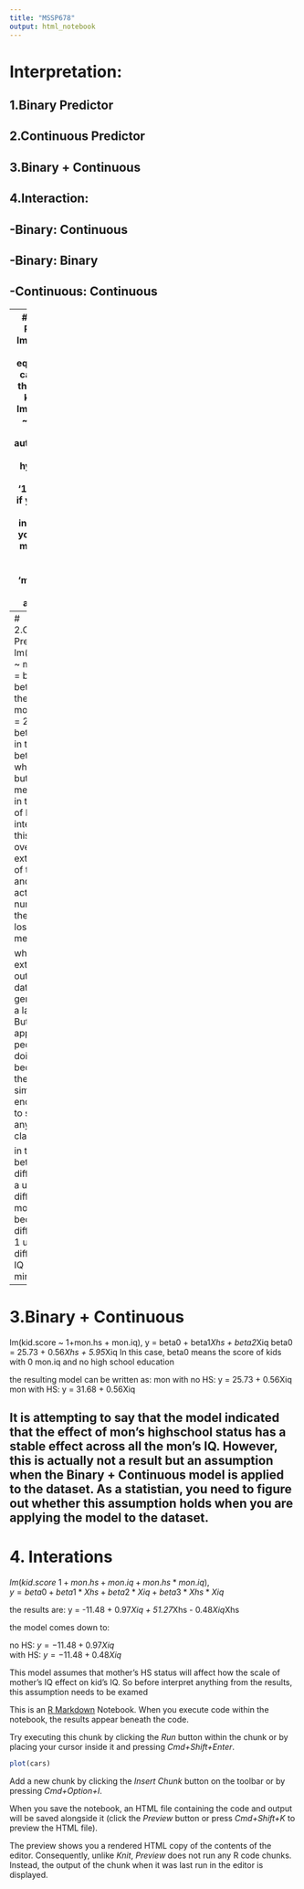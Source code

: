 ```yaml
---
title: "MSSP678"
output: html_notebook
---
```

# Interpretation:
## 1.Binary Predictor
## 2.Continuous Predictor
## 3.Binary + Continuous
## 4.Interaction:
##      -Binary: Continuous 
##      -Binary: Binary
##      -Continuous: Continuous

---
# 1.Binary Predictor
 lm(kid.score ~ 1) is equvalent to calculating the mean of kid.score
 lm(kid.score ~ mon.hs) this automatically set the hypothesis to '1+mon.hs'. if you do not wish to include 1 in your design matrix, you have to specify 'mon.hs -1' in the argument

 for lm(kid.score ~ mon.hs), the equation will be: y = beta0 + beta1*Xhs + errors
 if Xhs = 1, y = beta0 + beta1, if Xhs = 0, y = beta0, 
 thus the intercept beta0 is just the average of kids IQ whos mon did not graduated from highschool.
 the beta1 is the difference between the mean of kid's IQ whos mon graduated from highschool vs did not graduated from highschool
 because in this case, without and with highschool are labelled 0,1. so the slope natrually became the difference of the mean between two categories

 Contrast is a way to construct predictor matrix such that the mean of one element with in the predictors will became the intercept of the model
---
# 2.Continuous Predictor
 lm(kid.score ~ mon.iq) -> y = beta0 + beta1*Xiq. the fitted model: beta0 = 25ish, beta1 = 0.61
 in this case, beta0 is get when Xiq = 0. but that is meaning less in the context of IQ. The intercept in this case is a over extrapolation of the data and the actual number of the intercept lose it's meaning.

 when extrapolating outside the data, you generally get a larger error. But in most applications, people avoid doing it because there is simply not enough data to support any potential claims.

 in this case, beta1 is the difference for a unit differece in mon's IQ. because the difference of 1 unit difference in IQ is way too miniscule 
---
# 3.Binary + Continuous

 lm(kid.score ~ 1+mon.hs + mon.iq), y = beta0 + beta1*Xhs + beta2*Xiq
 beta0 = 25.73 + 0.56*Xhs + 5.95*Xiq
 In this case, beta0 means the score of kids with 0 mon.iq and no high school education

 the resulting model can be written as:
    mon with no HS: y = 25.73 + 0.56Xiq
    mon with HS:    y = 31.68 + 0.56Xiq

It is attempting to say that the model indicated that the effect of mon's highschool status has a stable effect across all the mon's IQ. However, this is actually not a result but an assumption when the Binary + Continuous model is applied to the dataset. As a statistian, you need to figure out whether this assumption holds when you are applying the model to the dataset.
---
# 4. Interations
 $lm(kid.score ~ 1 + mon.hs + mon.iq + mon.hs*mon.iq)$,   
 $y = beta0 + beta1*Xhs + beta2*Xiq + beta3*Xhs*Xiq$  
 
 the results are: y = -11.48 + 0.97*Xiq + 51.27*Xhs - 0.48*Xiq*Xhs
 
the model comes down to:  

no HS:    $y = -11.48 + 0.97Xiq$  
with HS:  $y = -11.48 + 0.48Xiq$  

This model assumes that mother's HS status will affect how the scale of mother's IQ effect on kid's IQ. So before interpret anything from the results, this assumption needs to be examed




This is an [R Markdown](http://rmarkdown.rstudio.com) Notebook. When you execute code within the notebook, the results appear beneath the code. 

Try executing this chunk by clicking the *Run* button within the chunk or by placing your cursor inside it and pressing *Cmd+Shift+Enter*. 

```r
plot(cars)
```

Add a new chunk by clicking the *Insert Chunk* button on the toolbar or by pressing *Cmd+Option+I*.

When you save the notebook, an HTML file containing the code and output will be saved alongside it (click the *Preview* button or press *Cmd+Shift+K* to preview the HTML file). 

The preview shows you a rendered HTML copy of the contents of the editor. Consequently, unlike *Knit*, *Preview* does not run any R code chunks. Instead, the output of the chunk when it was last run in the editor is displayed.


